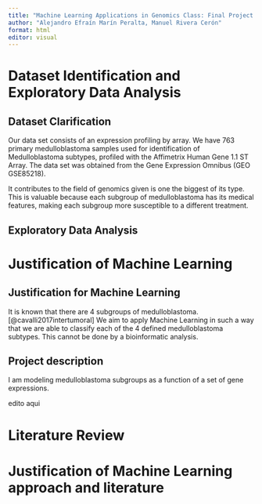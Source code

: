 ```yaml
---
title: "Machine Learning Applications in Genomics Class: Final Project Guide and Questionnaire"
author: "Alejandro Efraín Marín Peralta, Manuel Rivera Cerón"
format: html
editor: visual
---
```


# Dataset Identification and Exploratory Data Analysis

## Dataset Clarification

Our data set consists of an expression profiling by array. We have 763 primary medulloblastoma samples used for identification of Medulloblastoma subtypes, profiled with the Affimetrix Human Gene 1.1 ST Array. The data set was obtained from the Gene Expression Omnibus (GEO GSE85218).

It contributes to the field of genomics given is one the biggest of its type. This is valuable because each subgroup of medulloblastoma has its medical features, making each subgroup more susceptible to a different treatment.

## Exploratory Data Analysis

# Justification of Machine Learning

## Justification for Machine Learning

It is known that there are 4 subgroups of medulloblastoma. [@cavalli2017intertumoral]
We aim to apply Machine Learning in such a way that we are able to classify each of the 4 defined medulloblastoma subtypes. This cannot be done by a bioinformatic analysis.

## Project description

I am modeling medulloblastoma subgroups as a function of a set of gene expressions.

edito aqui

# Literature Review

# Justification of Machine Learning approach and literature
